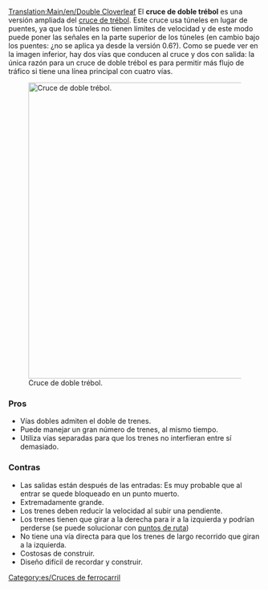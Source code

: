 [[Translation:Main/en/Double Cloverleaf]]{{es/Menú de Cruces}}
El '''cruce de doble trébol''' es una versión ampliada del [[Main/es/Cruce de trébol|cruce de trébol]]. Este cruce usa túneles en lugar de puentes, ya que los túneles no tienen límites de velocidad y de este modo puede poner las señales en la parte superior de los túneles (en cambio bajo los puentes: ¿no se aplica ya desde la versión 0.6?).
Como se puede ver en la imagen inferior, hay dos vías que conducen al cruce y dos con salida: la única razón para un cruce de doble trébol es para permitir más flujo de tráfico si tiene una línea principal con cuatro vías.

[[File:en/Double cloverleaf.png|none|thumb|590px|Cruce de doble trébol.]]

===Pros===
* Vías dobles admiten el doble de trenes.
* Puede manejar un gran número de trenes, al mismo tiempo.
* Utiliza vías separadas para que los trenes no interfieran entre sí demasiado.

===Contras===
* Las salidas están después de las entradas: Es muy probable que al entrar se quede bloqueado en un punto muerto.
* Extremadamente grande.
* Los trenes deben reducir la velocidad al subir una pendiente.
* Los trenes tienen que girar a la derecha para ir a la izquierda y podrían perderse (se puede solucionar con [[Main/es/Puntos de ruta|puntos de ruta]])
* No tiene una vía directa para que los trenes de largo recorrido que giran a la izquierda.
* Costosas de construir.
* Diseño difícil de recordar y construir.

[[Category:es/Cruces de ferrocarril]]